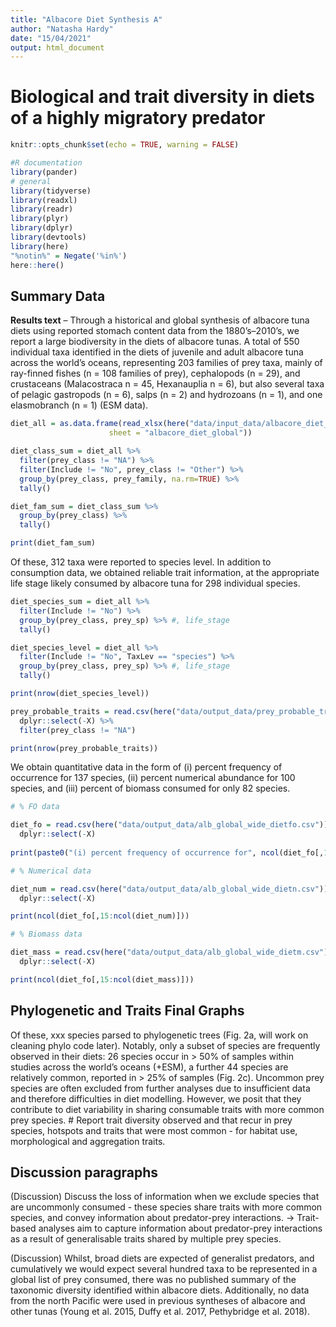 ```yaml
---
title: "Albacore Diet Synthesis A"
author: "Natasha Hardy"
date: "15/04/2021"
output: html_document
---
```


# Biological and trait diversity in diets of a highly migratory predator

```r
knitr::opts_chunk$set(echo = TRUE, warning = FALSE)
```

```r

#R documentation
library(pander)
# general
library(tidyverse)
library(readxl)
library(readr)
library(plyr)
library(dplyr)
library(devtools)
library(here)
"%notin%" = Negate('%in%')
here::here()

```

## Summary Data

**Results text** -- Through a historical and global synthesis of albacore tuna diets using reported stomach content data from the 1880’s–2010’s, we report a large biodiversity in the diets of albacore tunas. A total of 550 individual taxa identified in the diets of juvenile and adult albacore tuna across the world’s oceans, representing 203 families of prey taxa, mainly of ray-finned fishes (n = 108 families of prey), cephalopods (n = 29), and crustaceans (Malacostraca n = 45, Hexanauplia n = 6), but also several taxa of pelagic gastropods (n = 6), salps (n = 2) and hydrozoans (n = 1), and one elasmobranch (n = 1) (ESM data).

```r

diet_all = as.data.frame(read_xlsx(here("data/input_data/albacore_diet_global.xlsx"),
                      sheet = "albacore_diet_global"))

diet_class_sum = diet_all %>%
  filter(prey_class != "NA") %>%
  filter(Include != "No", prey_class != "Other") %>%
  group_by(prey_class, prey_family, na.rm=TRUE) %>%
  tally() 

diet_fam_sum = diet_class_sum %>%
  group_by(prey_class) %>%
  tally()

print(diet_fam_sum)
```

Of these, 312 taxa were reported to species level. In addition to consumption data, we obtained reliable trait information, at the appropriate life stage likely consumed by albacore tuna for 298 individual species. 

```r

diet_species_sum = diet_all %>%
  filter(Include != "No") %>%
  group_by(prey_class, prey_sp) %>% #, life_stage
  tally() 

diet_species_level = diet_all %>%
  filter(Include != "No", TaxLev == "species") %>%
  group_by(prey_class, prey_sp) %>% #, life_stage
  tally() 

print(nrow(diet_species_level))

```

```r

prey_probable_traits = read.csv(here("data/output_data/prey_probable_traits.csv")) %>%
  dplyr::select(-X) %>%
  filter(prey_class != "NA")

print(nrow(prey_probable_traits))

```


We obtain quantitative data in the form of (i) percent frequency of occurrence for 137 species, (ii) percent numerical abundance for 100 species, and (iii) percent of biomass consumed for only 82 species.

```r

# % FO data

diet_fo = read.csv(here("data/output_data/alb_global_wide_dietfo.csv")) %>%
  dplyr::select(-X)
  
print(paste0("(i) percent frequency of occurrence for", ncol(diet_fo[,15:ncol(diet_fo)])))

# % Numerical data

diet_num = read.csv(here("data/output_data/alb_global_wide_dietn.csv")) %>%
  dplyr::select(-X)

print(ncol(diet_fo[,15:ncol(diet_num)]))

# % Biomass data

diet_mass = read.csv(here("data/output_data/alb_global_wide_dietm.csv")) %>%
  dplyr::select(-X)

print(ncol(diet_fo[,15:ncol(diet_mass)]))
```

## Phylogenetic and Traits Final Graphs

Of these, xxx species parsed to phylogenetic trees (Fig. 2a, will work on cleaning phylo code later). Notably, only a subset of species are frequently observed in their diets: 26 species occur in > 50% of samples within studies across the world’s oceans (+ESM), a further 44 species are relatively common, reported  in > 25% of samples (Fig. 2c). Uncommon prey species are often excluded from further analyses due to insufficient data and therefore difficulties in diet modelling. However, we posit that they contribute to diet variability in sharing consumable traits with more common prey species. # Report trait diversity observed and that recur in prey species, hotspots and traits that were most common - for habitat use, morphological and aggregation traits.

## Discussion paragraphs

(Discussion) Discuss the loss of information when we exclude species that are uncommonly consumed - these species share traits with more common species, and convey information about predator-prey interactions. → Trait-based analyses aim to capture information about predator-prey interactions as a result of generalisable traits shared by multiple prey species.

(Discussion) Whilst, broad diets are expected of generalist predators, and cumulatively we would expect several hundred taxa to be represented in a global list of prey consumed, there was no published summary of the taxonomic diversity identified within albacore diets. Additionally, no data from the north Pacific were used in previous syntheses of albacore and other tunas (Young et al. 2015, Duffy et al. 2017, Pethybridge et al. 2018). 


